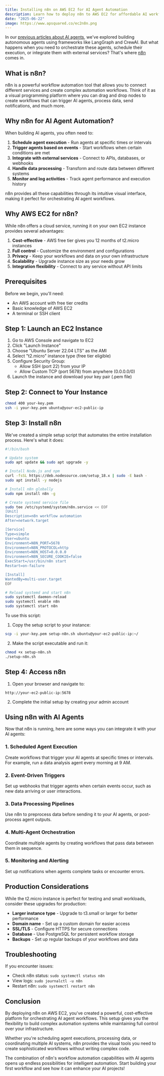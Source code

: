 ```yaml
---
title: Installing n8n on AWS EC2 for AI Agent Automation
description: Learn how to deploy n8n to AWS EC2 for affordable AI workflow automation
date: "2025-06-22"
image: https://www.apsquared.co/ec2n8n.png
---
```


In our [previous articles about AI agents](/posts/full-stack-ai-agents), we've explored building autonomous agents using frameworks like LangGraph and CrewAI. But what happens when you need to orchestrate these agents, schedule their execution, or integrate them with external services? That's where [n8n](https://n8n.io/) comes in.

## What is n8n?

n8n is a powerful workflow automation tool that allows you to connect different services and create complex automation workflows. Think of it as a visual programming platform where you can drag and drop nodes to create workflows that can trigger AI agents, process data, send notifications, and much more.

## Why n8n for AI Agent Automation?

When building AI agents, you often need to:

1. **Schedule agent execution** - Run agents at specific times or intervals
2. **Trigger agents based on events** - Start workflows when certain conditions are met
3. **Integrate with external services** - Connect to APIs, databases, or webhooks
4. **Handle data processing** - Transform and route data between different systems
5. **Monitor and log activities** - Track agent performance and execution history

n8n provides all these capabilities through its intuitive visual interface, making it perfect for orchestrating AI agent workflows.

## Why AWS EC2 for n8n?

While n8n offers a cloud service, running it on your own EC2 instance provides several advantages:

1. **Cost-effective** - AWS free tier gives you 12 months of t2.micro instances
2. **Full control** - Customize the environment and configurations
3. **Privacy** - Keep your workflows and data on your own infrastructure
4. **Scalability** - Upgrade instance size as your needs grow
5. **Integration flexibility** - Connect to any service without API limits

## Prerequisites

Before we begin, you'll need:
- An AWS account with free tier credits
- Basic knowledge of AWS EC2
- A terminal or SSH client

## Step 1: Launch an EC2 Instance

1. Go to AWS Console and navigate to EC2
2. Click "Launch Instance"
3. Choose "Ubuntu Server 22.04 LTS" as the AMI
4. Select "t2.micro" instance type (free tier eligible)
5. Configure Security Group:
   - Allow SSH (port 22) from your IP
   - Allow Custom TCP (port 5678) from anywhere (0.0.0.0/0)
6. Launch the instance and download your key pair (.pem file)

## Step 2: Connect to Your Instance

```bash
chmod 400 your-key.pem
ssh -i your-key.pem ubuntu@your-ec2-public-ip
```

## Step 3: Install n8n

We've created a simple setup script that automates the entire installation process. Here's what it does:

```bash
#!/bin/bash

# Update system
sudo apt update && sudo apt upgrade -y

# Install Node.js and npm
curl -fsSL https://deb.nodesource.com/setup_18.x | sudo -E bash -
sudo apt install -y nodejs

# Install n8n globally
sudo npm install n8n -g

# Create systemd service file
sudo tee /etc/systemd/system/n8n.service << EOF
[Unit]
Description=n8n workflow automation
After=network.target

[Service]
Type=simple
User=ubuntu
Environment=N8N_PORT=5678
Environment=N8N_PROTOCOL=http
Environment=N8N_HOST=0.0.0.0
Environment=N8N_SECURE_COOKIE=false
ExecStart=/usr/bin/n8n start
Restart=on-failure

[Install]
WantedBy=multi-user.target
EOF

# Reload systemd and start n8n
sudo systemctl daemon-reload
sudo systemctl enable n8n
sudo systemctl start n8n
```

To use this script:

1. Copy the setup script to your instance:
```bash
scp -i your-key.pem setup-n8n.sh ubuntu@your-ec2-public-ip:~/
```

2. Make the script executable and run it:
```bash
chmod +x setup-n8n.sh
./setup-n8n.sh
```

## Step 4: Access n8n

1. Open your browser and navigate to:
```
http://your-ec2-public-ip:5678
```

2. Complete the initial setup by creating your admin account

## Using n8n with AI Agents

Now that n8n is running, here are some ways you can integrate it with your AI agents:

### 1. Scheduled Agent Execution
Create workflows that trigger your AI agents at specific times or intervals. For example, run a data analysis agent every morning at 9 AM.

### 2. Event-Driven Triggers
Set up webhooks that trigger agents when certain events occur, such as new data arriving or user interactions.

### 3. Data Processing Pipelines
Use n8n to preprocess data before sending it to your AI agents, or post-process agent outputs.

### 4. Multi-Agent Orchestration
Coordinate multiple agents by creating workflows that pass data between them in sequence.

### 5. Monitoring and Alerting
Set up notifications when agents complete tasks or encounter errors.

## Production Considerations

While the t2.micro instance is perfect for testing and small workloads, consider these upgrades for production:

- **Larger instance type** - Upgrade to t3.small or larger for better performance
- **Domain name** - Set up a custom domain for easier access
- **SSL/TLS** - Configure HTTPS for secure connections
- **Database** - Use PostgreSQL for persistent workflow storage
- **Backups** - Set up regular backups of your workflows and data

## Troubleshooting

If you encounter issues:

- Check n8n status: `sudo systemctl status n8n`
- View logs: `sudo journalctl -u n8n`
- Restart n8n: `sudo systemctl restart n8n`

## Conclusion

By deploying n8n on AWS EC2, you've created a powerful, cost-effective platform for orchestrating AI agent workflows. This setup gives you the flexibility to build complex automation systems while maintaining full control over your infrastructure.

Whether you're scheduling agent executions, processing data, or coordinating multiple AI systems, n8n provides the visual tools you need to create sophisticated workflows without writing complex code.

The combination of n8n's workflow automation capabilities with AI agents opens up endless possibilities for intelligent automation. Start building your first workflow and see how it can enhance your AI projects!
